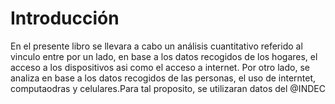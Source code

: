 # Introducción

En el presente libro se llevara a cabo un análisis cuantitativo referido al vinculo entre por un lado, en base a los datos recogidos de los hogares, el acceso a los dispositivos asi como el acceso a internet. Por otro lado, se analiza en base a los datos recogidos de las personas, el uso de interntet, computaodras y celulares.Para tal proposito, se utilizaran datos del @INDEC
